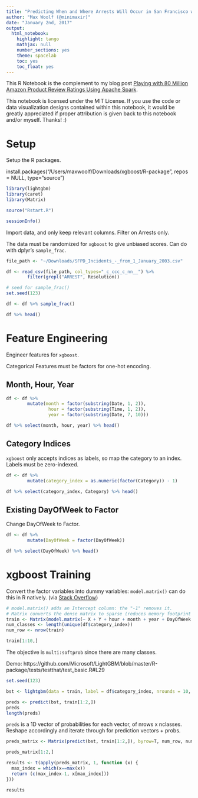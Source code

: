 ```yaml
---
title: "Predicting When and Where Arrests Will Occur in San Francisco with LightGBM"
author: "Max Woolf (@minimaxir)"
date: "January 2nd, 2017"
output:
  html_notebook:
    highlight: tango
    mathjax: null
    number_sections: yes
    theme: spacelab
    toc: yes
    toc_float: yes
---
```


This R Notebook is the complement to my blog post [Playing with 80 Million Amazon Product Review Ratings Using Apache Spark](http://minimaxir.com/2017/01/amazon-spark/).

This notebook is licensed under the MIT License. If you use the code or data visualization designs contained within this notebook, it would be greatly appreciated if proper attribution is given back to this notebook and/or myself. Thanks! :)

# Setup

Setup the R packages.

install.packages("/Users/maxwoolf/Downloads/xgboost/R-package", repos = NULL, type="source")

```r
library(lightgbm)
library(caret)
library(Matrix)

source("Rstart.R")
```

```r
sessionInfo()
```

Import data, and only keep relevant columns. Filter on Arrests only.

The data must be randomized for `xgboost` to give unbiased scores. Can do with dplyr's `sample_frac`.

```r
file_path <- "~/Downloads/SFPD_Incidents_-_from_1_January_2003.csv"

df <- read_csv(file_path, col_types="_c_ccc_c_nn__") %>%
        filter(grepl("ARREST", Resolution))

# seed for sample_frac()
set.seed(123)

df <- df %>% sample_frac()

df %>% head()
```

# Feature Engineering

Engineer features for `xgboost`.

Categorical Features must be factors for one-hot encoding.

## Month, Hour, Year

```r
df <- df %>%
        mutate(month = factor(substring(Date, 1, 2)),
                hour = factor(substring(Time, 1, 2)),
                year = factor(substring(Date, 7, 10)))

df %>% select(month, hour, year) %>% head()
```

## Category Indices

`xgboost` only accepts indices as labels, so map the category to an index. Labels must be zero-indexed.

```r
df <- df %>%
        mutate(category_index = as.numeric(factor(Category)) - 1)

df %>% select(category_index, Category) %>% head()
```


## Existing DayOfWeek to Factor

Change DayOfWeek to Factor.

```r
df <- df %>%
        mutate(DayOfWeek = factor(DayOfWeek))

df %>% select(DayOfWeek) %>% head()
```


# xgboost Training

Convert the factor variables into dummy variables: `model.matrix()` can do this in R natively. (via [Stack Overflow](http://stackoverflow.com/a/5048727))


```r
# model.matrix() adds an Intercept column: the "-1" removes it.
# Matrix converts the dense matrix to sparse (reduces memory footprint to 25%).
train <- Matrix(model.matrix(~ X + Y + hour + month + year + DayOfWeek - 1, df))
num_classes <- length(unique(df$category_index))
num_row <- nrow(train)

train[1:10,]
```

The objective is `multi:softprob` since there are many classes.

Demo: https://github.com/Microsoft/LightGBM/blob/master/R-package/tests/testthat/test_basic.R#L29

```r
set.seed(123)

bst <- lightgbm(data = train, label = df$category_index, nrounds = 10, nfold=5, objective = "multiclass", metric="multi_error", num_class=length(unique(df$category_index)))
```

```r
preds <- predict(bst, train[1:2,])
preds
length(preds)
```

`preds` is a 1D vector of probabilities for each vector, of nrows x nclasses. Reshape accordingly and iterate through for prediction vectors + probs.

```r
preds_matrix <- Matrix(predict(bst, train[1:2,]), byrow=T, num_row, num_classes)

preds_matrix[1:2,]

results <- t(apply(preds_matrix, 1, function (x) {
  max_index = which(x==max(x))
  return (c(max_index-1, x[max_index]))
}))

results
```

